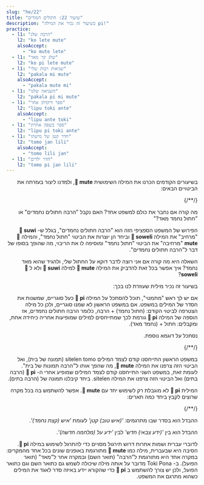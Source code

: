 ```yaml
---
slug: "he/22"
title: "שיעור 22: חתולים חמודים"
description: "בשיעור זה נכיר את המילה pi!"
practice:
  - l1: "הרבה שלג"
    l2: "ko lete mute"
    alsoAccept:
      - "ko mute lete"
  - l1: "שלג קר מאד"
    l2: "ko pi lete mute"
  - l1: "שגיאות רבות שלי"
    l2: "pakala mi mute"
    alsoAccept:
      - "pakala mute mi"
  - l1: "השגיאה שלנו"
    l2: "pakala pi mi mute"
  - l1: "ספר דיקדוק אחר"
    l2: "lipu toki ante"
    alsoAccept:
      - "lipu ante toki"
  - l1: "ספר בשפה אחרת"
    l2: "lipu pi toki ante"
  - l1: "חדר קטן של מישהו"
    l2: "tomo jan lili"
    alsoAccept:
      - "tomo lili jan"
  - l1: "חדר ילדים"
    l2: "tomo pi jan lili"
---
```



<div dir="rtl">

בשיעורים הקודמים הכרנו את המילה השימושית **󱤼 mute**, ולמדנו ליצור בעזרתה את הביטויים הבאים:

<List>
  {/*<Word sl="pi" m="" />*/}
  <Word sl="soweli suwi" m="חתול חמוד" />
  <Word sl="soweli mute" m="הרבה חתולים" />
  <Word sl="suwi mute" m="חמוד מאד" />
</List>

מה קורה אם נחבר את כולם למשפט אחד? האם נקבל "הרבה חתולים נחמדים" או "חתול נחמד מאד?"

<List>
  <Word sl="soweli suwi mute" m="הרבה חתולים נחמדים" />
</List>

הפירוש של המשפט הספציפי הזה הוא "הרבה חתולים נחמדים", בגלל ש- **󱥦 suwi**  "מרחיב" את המילה **󱥢 soweli** וביחד הן יוצרות את הביטוי "חתול נחמד", והמילה **󱤼 mute** "מרחיבה" את הביטוי "חתול נחמד" ומוסיפה לו את הריבוי, מה שהופך בסופו של דבר ל"הרבה חתולים נחמדים".

השאלה היא מה קורה אם אני רוצה לדבר דוקא על החתול שלי, ולהגיד שהוא מאד נחמד? איך אפשר בכל זאת להדביק את המילה **󱤼 mute** למילה **󱥦 suwi** ולא ל **󱥢 soweli**?  

בשיעור זה נכיר מילית שעוזרת לנו בכך:

<List>
  <Word sl="pi" m="מילה שהתפקיד שלה הוא לקבץ ביחד תארים" />
  <Word sl="soweli pi suwi mute" m="חתול נחמד מאד" />
</List>

אם יש לך ראש "מתמטי", תוכל להסתכל על המילה **󱥍 pi** כעל סוגריים, שמשנות את הסדר של המילים במשפט. אם במשפט הראשון לא שמנו סוגריים, ולכן כל מילה הצטרפה לביטוי הקודם: (חתול נחמד) + הרבה, כלומר הרבה חתולים נחמדים, אז הוספה של המילה **󱥍 pi** גורמת לכך שמתייחסים למילים שמופיעות אחריה כיחידה אחת, ומקבלים: חתול + (נחמד מאד). 

נסתכל על דוגמא נוספת.

<List>
  {/*<Word sl="pi" m="" />*/}
  <Word sl="sitelen tomo" m="תמונה של בית" />
  <Word sl="sitelen mute" m="הרבה תמונות" />
  <Word sl="tomo mute" m="הרבה בתים" />
  <Word sl="sitelen tomo mute" m="תמונות (רבות) של בית" />
  <Word sl="sitelen pi tomo mute" m="תמונה של הרבה בתים" />
</List>

במשפט הראשון התייחסנו קודם לצמד המילים sitelen tomo (תמונה של בית), ואל הביטוי הזה צרפנו את המילה **󱤼 mute**, מה שהפך אותו ל"הרבה תמונות של בית". לעומת זאת, במשפט השני התייחסנו קודם לצמד המילים שמופיע אחרי ה- **󱥍 pi** (הרבה בתים) ואל הביטוי הזה צרפנו את המילה sitelen. ביחד קיבלנו תמונה של (הרבה בתים).

המילית **󱥍 pi** לא מוגבלת רק לשימוש יחד עם **󱤼 mute**. אפשר להשתמש בה בכל מקרה שרוצים לקבץ ביחד כמה תארים:

<List>
  {/*<Word sl="pi" m="" />*/}
  <Word sl="jan pona" m="איש טוב, חבר" />
  <Word sl="jan lili" m="איש קטן, ילד" />
  <Word sl="pona lili" m="קצת נחמד" />
  <Word sl="jan pona lili" m="חבר (שהוא) קטן" />
  <Word sl="jan pi pona lili" m="איש (שהוא) קצת נחמד" />
</List>

ההבדל הוא בסדר שבו מתרגמים: *'(איש טוב) קטן'* לעומת *'איש (קצת נחמד)'*.

<List>
  <Word sl="sona utala" m="ידע צבאי" />
  <Word sl="sona sin" m="ידע חדש" />
  <Word sl="utala sin" m="מלחמה חדשה" />
  <Word sl="sona utala sin" m="ידע צבאי חדש" />
  <Word sl="sona pi utala sin" m="מידע על מלחמה חדשה" />
</List>

ההבדל הוא בין *'(ידע צבאי) חדש'* לבין *'ידע על (מלחמה חדשה)'*.

לדוברי עברית ושמות אחרות דרוש תירגול מסויים כדי להתרגל לשימוש במילה **󱥍 pi**. הסיבה היא שבעברית, מילה כמו **󱤼 mute** מתורגמת באופנים שונים בכל אחד מהמקרים: במקרה אחד היא מתורגמת ל"הרבה" (תואר השם) ובמקרה אחר ל"מאד" (תואר הפועל). ב- Toki Pona מדובר על אותה מילה שיכולה לשמש גם כתואר השם וגם כתואר הפועל, ולכן יש צורך להשתמש ב **󱥍 pi** כדי שהקורא יידע באיזה סדר לאגד את המילים כשהוא מתרגם את המשפט.

<Practice exercises={frontmatter.practice} client:load />

</div>
